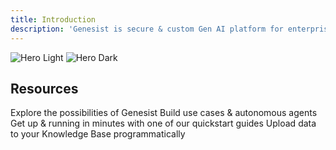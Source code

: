 ```yaml
---
title: Introduction
description: 'Genesist is secure & custom Gen AI platform for enterprises.'
---
```


<img
  className="block dark:hidden"
  src="/images/hero-light.svg"
  alt="Hero Light"
/>
<img
  className="hidden dark:block"
  src="/images/hero-dark.svg"
  alt="Hero Dark"
/>



## Resources

<CardGroup cols={2}>
  <Card
    title="Get Inspiration"
    icon="stars"
    href="https://mintlify.com/docs/settings/global"
  >
    Explore the possibilities of Genesist  
  </Card>
  <Card
    title="Autoflow"
    icon="screwdriver-wrench"
    href="https://mintlify.com/docs/api-playground/openapi"
  >
    Build use cases & autonomous agents
  </Card>
  <Card
    title="Quickstart Guides"
    icon="screwdriver-wrench"
    href="https://mintlify.com/docs/components/accordion"
  >
    Get up & running in minutes with one of our quickstart guides
  </Card>
  <Card
    title="API Reference"
    icon="code"
    href="https://mintlify.com/customers"
  >
    Upload data to your Knowledge Base programmatically
  </Card>
</CardGroup>
